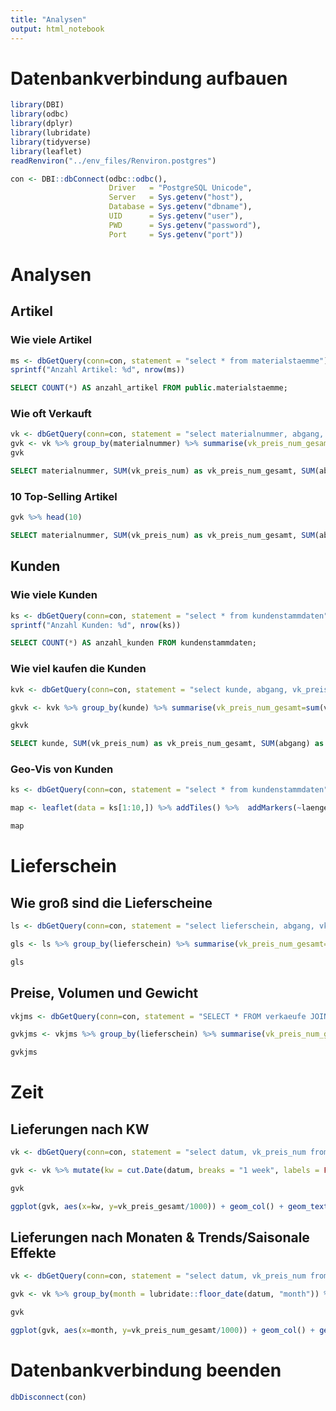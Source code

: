 ```yaml
---
title: "Analysen"
output: html_notebook
---
```


# Datenbankverbindung aufbauen

```r
library(DBI)
library(odbc)
library(dplyr)
library(lubridate)
library(tidyverse)
library(leaflet)
readRenviron("../env_files/Renviron.postgres")
```

```r
con <- DBI::dbConnect(odbc::odbc(),
                      Driver   = "PostgreSQL Unicode",
                      Server   = Sys.getenv("host"),
                      Database = Sys.getenv("dbname"),
                      UID      = Sys.getenv("user"),
                      PWD      = Sys.getenv("password"),
                      Port     = Sys.getenv("port"))
```

# Analysen

## Artikel

### Wie viele Artikel

```r
ms <- dbGetQuery(conn=con, statement = "select * from materialstaemme")
sprintf("Anzahl Artikel: %d", nrow(ms))
```
```sql
SELECT COUNT(*) AS anzahl_artikel FROM public.materialstaemme;
```

### Wie oft Verkauft

```r
vk <- dbGetQuery(conn=con, statement = "select materialnummer, abgang, vk_preis_num from verkaeufe")
gvk <- vk %>% group_by(materialnummer) %>% summarise(vk_preis_num_gesamt=sum(vk_preis_num), abgang_gesamt = sum(abgang), datensaetze= n()) %>% arrange(desc(vk_preis_num_gesamt), desc(abgang_gesamt), desc(datensaetze))
gvk
```


```sql
SELECT materialnummer, SUM(vk_preis_num) as vk_preis_num_gesamt, SUM(abgang) as abgang_gesamt, COUNT(materialnummer) as datensaetze FROM public.verkaeufe GROUP BY materialnummer ORDER BY vk_preis_num_gesamt desc, abgang_gesamt desc, datensaetze desc;
```

### 10 Top-Selling Artikel
```r
gvk %>% head(10)
```


```sql
SELECT materialnummer, SUM(vk_preis_num) as vk_preis_num_gesamt, SUM(abgang) as abgang_gesamt, COUNT(materialnummer) as datensaetze FROM public.verkaeufe GROUP BY materialnummer ORDER BY vk_preis_num_gesamt desc, abgang_gesamt desc, datensaetze desc LIMIT(10);
```

## Kunden

### Wie viele Kunden

```r
ks <- dbGetQuery(conn=con, statement = "select * from kundenstammdaten")
sprintf("Anzahl Kunden: %d", nrow(ks))
```

```sql
SELECT COUNT(*) AS anzahl_kunden FROM kundenstammdaten;
```

### Wie viel kaufen die Kunden

```r
kvk <- dbGetQuery(conn=con, statement = "select kunde, abgang, vk_preis_num from verkaeufe")

gkvk <- kvk %>% group_by(kunde) %>% summarise(vk_preis_num_gesamt=sum(vk_preis_num), abgang_gesamt = sum(abgang), datensaetze= n()) %>% arrange(desc(vk_preis_num_gesamt), desc(abgang_gesamt), desc(datensaetze))

gkvk
```

```sql
SELECT kunde, SUM(vk_preis_num) as vk_preis_num_gesamt, SUM(abgang) as abgang_gesamt, COUNT(materialnummer) as datensaetze FROM public.verkaeufe GROUP BY kunde ORDER BY vk_preis_num_gesamt desc, abgang_gesamt desc, datensaetze desc;
```

### Geo-Vis von Kunden

```r
ks <- dbGetQuery(conn=con, statement = "select * from kundenstammdaten")

map <- leaflet(data = ks[1:10,]) %>% addTiles() %>%  addMarkers(~laengengrad, ~breitengrad, popup = ~as.character(kndnr), label = ~as.character(kndnr))

map
```


# Lieferschein

## Wie groß sind die Lieferscheine

```r
ls <- dbGetQuery(conn=con, statement = "select lieferschein, abgang, vk_preis_num from verkaeufe")

gls <- ls %>% group_by(lieferschein) %>% summarise(vk_preis_num_gesamt=sum(vk_preis_num), abgang_gesamt = sum(abgang), datensaetze= n()) %>% arrange(desc(vk_preis_num_gesamt), desc(abgang_gesamt), desc(datensaetze))

gls
```

## Preise, Volumen und Gewicht

```r
vkjms <- dbGetQuery(conn=con, statement = "SELECT * FROM verkaeufe JOIN materialstaemme ON artikel = materialnummer")

gvkjms <- vkjms %>% group_by(lieferschein) %>% summarise(vk_preis_num_gesamt=sum(vk_preis_num), volumen_gesamt = sum(abgang*ve_pro_dm3), gewicht_gesamt=sum(abgang*ve_pro_kg), einzelteile_gesamt=sum(abgang*ve)) %>% arrange(desc(vk_preis_num_gesamt), desc(volumen_gesamt), desc(gewicht_gesamt), desc(einzelteile_gesamt))

gvkjms
```

# Zeit

## Lieferungen nach KW
```r
vk <- dbGetQuery(conn=con, statement = "select datum, vk_preis_num from verkaeufe")

gvk <- vk %>% mutate(kw = cut.Date(datum, breaks = "1 week", labels = FALSE)) %>% group_by(kw) %>% summarize(vk_preis_gesamt = sum(vk_preis_num))

gvk

ggplot(gvk, aes(x=kw, y=vk_preis_gesamt/1000)) + geom_col() + geom_text(aes(label = kw), vjust = -0.5, size=2)
```

## Lieferungen nach Monaten & Trends/Saisonale Effekte

```r
vk <- dbGetQuery(conn=con, statement = "select datum, vk_preis_num from verkaeufe")

gvk <- vk %>% group_by(month = lubridate::floor_date(datum, "month")) %>% summarize(vk_preis_num_gesamt=sum(vk_preis_num))

gvk

ggplot(gvk, aes(x=month, y=vk_preis_num_gesamt/1000)) + geom_col() + geom_text(aes(label = month), vjust = -0.5, size=2)
```

# Datenbankverbindung beenden
```r
dbDisconnect(con)
```